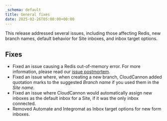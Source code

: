 ```yaml
---
_schema: default
title: General fixes
date: 2025-02-26T05:00:00+00:00
---
```

This release addressed several issues, including those affecting Redis, new branch names, default behavior for Site inboxes, and inbox target options.

## Fixes

* Fixed an issue causing a Redis out-of-memory error. For more information, please read our [issue postmortem](https://status.cloudcannon.com/incidents/mjyt5cv6gzq4).
* Fixed an issue where, when creating a new branch, CloudCannon added quotation marks to the suggested *Branch name* if you used them in the *Site name*.
* Fixed an issue where CloudCannon would automatically assign new inboxes as the default inbox for a Site, if it was the only inbox connected.
* Removed Automate and Integromat as Inbox target options for new form inboxes.
